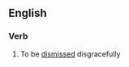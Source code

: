 ==English==

===Verb===
{{head|en|verb|head=[[get]] [[one's]] [[marching]] [[orders]]}}

# {{label|en|idiomatic}} To be [[dismissed]] disgracefully